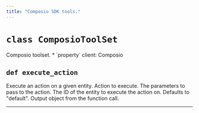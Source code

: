 ```yaml
---
title: "Composio SDK tools."
---
```


# `class ComposioToolSet`
<Card>
Composio toolset.
</Card>
* `property` client: Composio

## `def execute_action`
<Card>
Execute an action on a given entity.
</Card>
<Card>
<ParamField path="action" type="t.Union[Action, str]" required>
Action to execute.
</ParamField>
<ParamField path="params" type="dict" required>
The parameters to pass to the action.
</ParamField>
<ParamField path="entity_id" type="str" required>
The ID of the entity to execute the action on. Defaults to "default".
</ParamField>

</Card>
<Card>
<ParamField path="returns" type="t.Dict">
 Output object from the function call.
</ParamField>

</Card>

---

